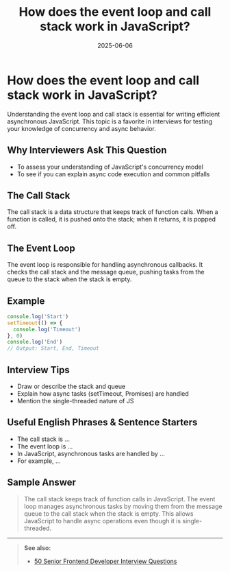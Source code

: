 ﻿---
title: 'How does the event loop and call stack work in JavaScript?'
date: '2025-06-06'
tags: ['interview', 'javascript', 'event loop', 'call stack', 'frontend']
draft: false
summary: 'A clear explanation of the JavaScript event loop and call stack, with diagrams, examples, and interview tips.'
authors: ['default']
layout: PostSimple
---

# How does the event loop and call stack work in JavaScript?

Understanding the event loop and call stack is essential for writing efficient asynchronous JavaScript. This topic is a favorite in interviews for testing your knowledge of concurrency and async behavior.

## Why Interviewers Ask This Question

- To assess your understanding of JavaScript's concurrency model
- To see if you can explain async code execution and common pitfalls

## The Call Stack

The call stack is a data structure that keeps track of function calls. When a function is called, it is pushed onto the stack; when it returns, it is popped off.

## The Event Loop

The event loop is responsible for handling asynchronous callbacks. It checks the call stack and the message queue, pushing tasks from the queue to the stack when the stack is empty.

## Example

```js
console.log('Start')
setTimeout(() => {
  console.log('Timeout')
}, 0)
console.log('End')
// Output: Start, End, Timeout
```

## Interview Tips

- Draw or describe the stack and queue
- Explain how async tasks (setTimeout, Promises) are handled
- Mention the single-threaded nature of JS

## Useful English Phrases & Sentence Starters

- The call stack is ...
- The event loop is ...
- In JavaScript, asynchronous tasks are handled by ...
- For example, ...

## Sample Answer

> The call stack keeps track of function calls in JavaScript. The event loop manages asynchronous tasks by moving them from the message queue to the call stack when the stack is empty. This allows JavaScript to handle async operations even though it is single-threaded.

---

> **See also:**
>
> - [50 Senior Frontend Developer Interview Questions](./)
